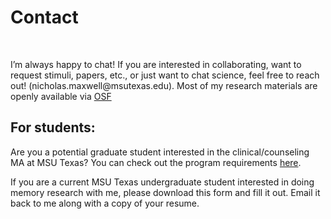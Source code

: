 # Contact

<br>

I'm always happy to chat! If you are interested in collaborating, want to request stimuli, papers, etc., or just want to chat science, feel free to reach out! (nicholas.maxwell@msutexas.edu). Most of my research materials are openly available via [OSF](https://osf.io/uxdvh/)

## For students:
Are you a potential graduate student interested in the clinical/counseling MA at MSU Texas? You can check out the program requirements [here](https://msutexas.edu/academics/libarts/psychology/ma/).


If you are a current MSU Texas undergraduate student interested in doing memory research with me, please download this form and fill it out. Email it back to me along with a copy of your resume.

